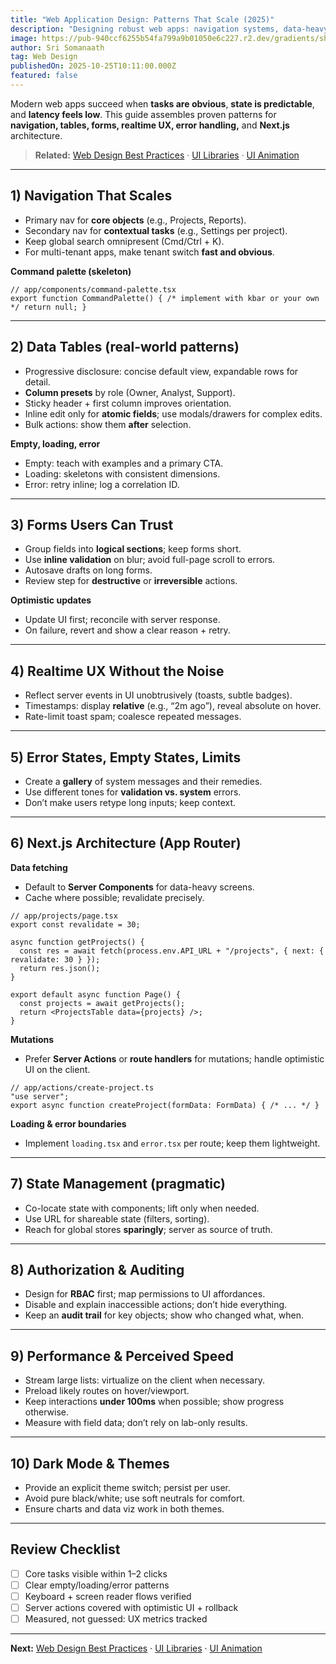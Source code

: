 ```yaml
---
title: "Web Application Design: Patterns That Scale (2025)"
description: "Designing robust web apps: navigation systems, data-heavy UIs, forms, realtime, error states, and performance—combined with Next.js patterns that hold up in production."
image: https://pub-940ccf6255b54fa799a9b01050e6c227.r2.dev/gradients/shade_shifters/shade-shifters-07.png
author: Sri Somanaath
tag: Web Design
publishedOn: 2025-10-25T10:11:00.000Z
featured: false
---
```


Modern web apps succeed when **tasks are obvious**, **state is predictable**, and **latency feels low**. This guide assembles proven patterns for **navigation, tables, forms, realtime UX, error handling,** and **Next.js** architecture.

> **Related:** [Web Design Best Practices](/blog/web-design-best-practices) · [UI Libraries](/blog/ui-libraries) · [UI Animation](/blog/ui-animation)

---

## 1) Navigation That Scales

- Primary nav for **core objects** (e.g., Projects, Reports).  
- Secondary nav for **contextual tasks** (e.g., Settings per project).  
- Keep global search omnipresent (Cmd/Ctrl + K).  
- For multi-tenant apps, make tenant switch **fast and obvious**.

**Command palette (skeleton)**

```tsx
// app/components/command-palette.tsx
export function CommandPalette() { /* implement with kbar or your own */ return null; }
```

---

## 2) Data Tables (real-world patterns)

- Progressive disclosure: concise default view, expandable rows for detail.  
- **Column presets** by role (Owner, Analyst, Support).  
- Sticky header + first column improves orientation.  
- Inline edit only for **atomic fields**; use modals/drawers for complex edits.  
- Bulk actions: show them **after** selection.

**Empty, loading, error**

- Empty: teach with examples and a primary CTA.  
- Loading: skeletons with consistent dimensions.  
- Error: retry inline; log a correlation ID.

---

## 3) Forms Users Can Trust

- Group fields into **logical sections**; keep forms short.  
- Use **inline validation** on blur; avoid full-page scroll to errors.  
- Autosave drafts on long forms.  
- Review step for **destructive** or **irreversible** actions.

**Optimistic updates**

- Update UI first; reconcile with server response.  
- On failure, revert and show a clear reason + retry.

---

## 4) Realtime UX Without the Noise

- Reflect server events in UI unobtrusively (toasts, subtle badges).  
- Timestamps: display **relative** (e.g., “2m ago”), reveal absolute on hover.  
- Rate-limit toast spam; coalesce repeated messages.

---

## 5) Error States, Empty States, Limits

- Create a **gallery** of system messages and their remedies.  
- Use different tones for **validation vs. system** errors.  
- Don’t make users retype long inputs; keep context.

---

## 6) Next.js Architecture (App Router)

**Data fetching**

- Default to **Server Components** for data-heavy screens.  
- Cache where possible; revalidate precisely.

```tsx
// app/projects/page.tsx
export const revalidate = 30;

async function getProjects() {
  const res = await fetch(process.env.API_URL + "/projects", { next: { revalidate: 30 } });
  return res.json();
}

export default async function Page() {
  const projects = await getProjects();
  return <ProjectsTable data={projects} />;
}
```

**Mutations**

- Prefer **Server Actions** or **route handlers** for mutations; handle optimistic UI on the client.

```tsx
// app/actions/create-project.ts
"use server";
export async function createProject(formData: FormData) { /* ... */ }
```

**Loading & error boundaries**

- Implement `loading.tsx` and `error.tsx` per route; keep them lightweight.

---

## 7) State Management (pragmatic)

- Co-locate state with components; lift only when needed.  
- Use URL for shareable state (filters, sorting).  
- Reach for global stores **sparingly**; server as source of truth.

---

## 8) Authorization & Auditing

- Design for **RBAC** first; map permissions to UI affordances.  
- Disable and explain inaccessible actions; don’t hide everything.  
- Keep an **audit trail** for key objects; show who changed what, when.

---

## 9) Performance & Perceived Speed

- Stream large lists: virtualize on the client when necessary.  
- Preload likely routes on hover/viewport.  
- Keep interactions **under 100ms** when possible; show progress otherwise.  
- Measure with field data; don’t rely on lab-only results.

---

## 10) Dark Mode & Themes

- Provide an explicit theme switch; persist per user.  
- Avoid pure black/white; use soft neutrals for comfort.  
- Ensure charts and data viz work in both themes.

---

## Review Checklist

- [ ] Core tasks visible within 1–2 clicks  
- [ ] Clear empty/loading/error patterns  
- [ ] Keyboard + screen reader flows verified  
- [ ] Server actions covered with optimistic UI + rollback  
- [ ] Measured, not guessed: UX metrics tracked

---

**Next:** [Web Design Best Practices](/blog/web-design-best-practices) · [UI Libraries](/blog/ui-libraries) · [UI Animation](/blog/ui-animation)
